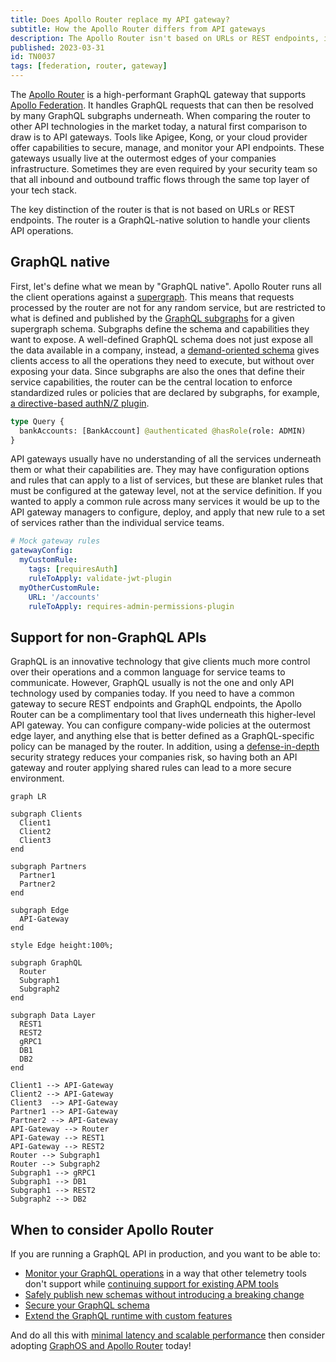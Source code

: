 ```yaml
---
title: Does Apollo Router replace my API gateway?
subtitle: How the Apollo Router differs from API gateways
description: The Apollo Router isn't based on URLs or REST endpoints, its a GraphQL-native solution to handle your clients API operations.
published: 2023-03-31
id: TN0037
tags: [federation, router, gateway]
---
```


The [Apollo Router](https://www.apollographql.com/docs/router) is a high-performant GraphQL gateway that supports [Apollo Federation](https://www.apollographql.com/docs/federation). It handles GraphQL requests that can then be resolved by many GraphQL subgraphs underneath. When comparing the router to other API technologies in the market today, a natural first comparison to draw is to API gateways. Tools like Apigee, Kong, or your cloud provider offer capabilities to secure, manage, and monitor your API endpoints.
These gateways usually live at the outermost edges of your companies infrastructure. Sometimes they are even required by your security team so that all inbound and outbound traffic flows through the same top layer of your tech stack.

The key distinction of the router is that is not based on URLs or REST endpoints. The router is a GraphQL-native solution to handle your clients API operations.

## GraphQL native

First, let's define what we mean by "GraphQL native". Apollo Router runs all the client operations against a [supergraph](/intro/platform/).
This means that requests processed by the router are not for any random service, but are restricted to what is defined and published by the [GraphQL subgraphs](/federation/building-supergraphs/subgraphs-overview) for a given supergraph schema.
Subgraphs define the schema and capabilities they want to expose. A well-defined GraphQL schema does not just expose all the data available in a company, instead, a [demand-oriented schema](/technotes/TN0027-demand-oriented-schema-design) gives clients access to all the operations they need to execute, but without over exposing your data.
Since subgraphs are also the ones that define their service capabilities, the router can be the central location to enforce standardized rules or policies that are declared by subgraphs, for example, [a directive-based authN/Z plugin](https://www.apollographql.com/blog/platform/financial-services/directive-based-authorization-for-financial-services/).

```graphql
type Query {
  bankAccounts: [BankAccount] @authenticated @hasRole(role: ADMIN)
}
```

API gateways usually have no understanding of all the services underneath them or what their capabilities are. They may have configuration options and rules that can apply to a list of services, but these are blanket rules that must be configured at the gateway level, not at the service definition.
If you wanted to apply a common rule across many services it would be up to the API gateway managers to configure, deploy, and apply that new rule to a set of services rather than the individual service teams.

```yaml
# Mock gateway rules
gatewayConfig:
  myCustomRule:
    tags: [requiresAuth]
    ruleToApply: validate-jwt-plugin
  myOtherCustomRule:
    URL: '/accounts'
    ruleToApply: requires-admin-permissions-plugin
```

## Support for non-GraphQL APIs

GraphQL is an innovative technology that give clients much more control over their operations and a common language for service teams to communicate. However, GraphQL usually is not the one and only API technology used by companies today.
If you need to have a common gateway to secure REST endpoints and GraphQL endpoints, the Apollo Router can be a complimentary tool that lives underneath this higher-level API gateway. You can configure company-wide policies at the outermost edge layer, and anything else that is better defined as a GraphQL-specific policy can be managed by the router.
In addition, using a [defense-in-depth](https://csrc.nist.gov/glossary/term/defense_in_depth) security strategy reduces your companies risk, so having both an API gateway and router applying shared rules can lead to a more secure environment.

```mermaid
graph LR

subgraph Clients
  Client1
  Client2
  Client3
end

subgraph Partners
  Partner1
  Partner2
end

subgraph Edge
  API-Gateway
end

style Edge height:100%;

subgraph GraphQL
  Router
  Subgraph1
  Subgraph2
end

subgraph Data Layer
  REST1
  REST2
  gRPC1
  DB1
  DB2
end

Client1 --> API-Gateway
Client2 --> API-Gateway
Client3  --> API-Gateway
Partner1 --> API-Gateway
Partner2 --> API-Gateway
API-Gateway --> Router
API-Gateway --> REST1
API-Gateway --> REST2
Router --> Subgraph1
Router --> Subgraph2
Subgraph1 --> gRPC1
Subgraph1 --> DB1
Subgraph1 --> REST2
Subgraph2 --> DB2
```

## When to consider Apollo Router

If you are running a GraphQL API in production, and you want to be able to:

- [Monitor your GraphQL operations](/graphos/metrics/field-usage) in a way that other telemetry tools don't support while [continuing support for existing APM tools](./TN0015-router-to-apm-via-opentelemetry/)
- [Safely publish new schemas without introducing a breaking change](/graphos/delivery/schema-checks)
- [Secure your GraphQL schema](https://www.apollographql.com/docs/router/configuration/authn-jwt)
- [Extend the GraphQL runtime with custom features](https://www.apollographql.com/docs/router/customizations/overview)

And do all this with [minimal latency and scalable performance](https://www.apollographql.com/blog/announcement/backend/apollo-router-our-graphql-federation-runtime-in-rust) then consider adopting [GraphOS and Apollo Router](/graphos/) today!
